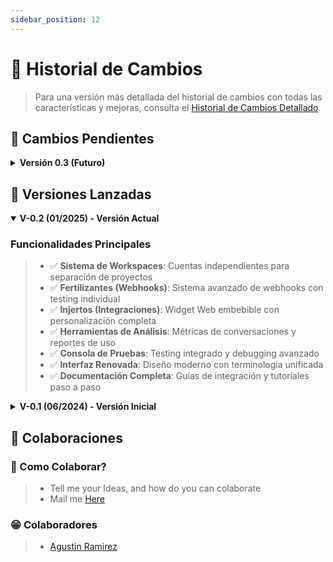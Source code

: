 ```yaml
---
sidebar_position: 12
---
```


# 📜 Historial de Cambios

> Para una versión más detallada del historial de cambios con todas las características y mejoras, consulta el [Historial de Cambios Detallado](/docs/Misc/HistorialDetallado).


## 📌 Cambios Pendientes

<details>
<summary><strong>Versión 0.3 (Futuro)</strong></summary>

> - ⌛ **Automatización Avanzada con IA**
> - ⌛ **Integración con Modelos Generativos**
> - ⌛ **Técnicas Avanzadas de NLP para Trackeo**: Seguimiento y análisis mejorado de conversaciones
> - ⌛ **Injertos Adicionales**: WhatsApp, Telegram, Telefonía, SMS, Email, Facebook

</details>

## 🎉 Versiones Lanzadas

<details open>
<summary><strong>V-0.2 (01/2025) - Versión Actual</strong></summary>

### Funcionalidades Principales

> - ✅ **Sistema de Workspaces**: Cuentas independientes para separación de proyectos
> - ✅ **Fertilizantes (Webhooks)**: Sistema avanzado de webhooks con testing individual
> - ✅ **Injertos (Integraciones)**: Widget Web embebible con personalización completa
> - ✅ **Herramientas de Análisis**: Métricas de conversaciones y reportes de uso
> - ✅ **Consola de Pruebas**: Testing integrado y debugging avanzado
> - ✅ **Interfaz Renovada**: Diseño moderno con terminología unificada
> - ✅ **Documentación Completa**: Guías de integración y tutoriales paso a paso

</details>

<details>
<summary><strong>V-0.1 (06/2024) - Versión Inicial</strong></summary>

### Funcionalidades Principales

> - ✅ **Gestión de Árboles**
> - ✅ **Gestión de Ramas (Intenciones)**
> - ✅ **Gestión de Hojas (Entidades)**
> - ✅ **Gestión de Contextos**
> - ✅ **Gestión de Eventos**
> - ✅ **Herramientas Básicas de Prueba**
> - ✅ **Interfaz de Usuario (React/TypeScript)**
> - ✅ **Backend y API (FastAPI/Python)**

### Características Técnicas

> - ✅ **Arquitectura**: Separación frontend/backend, modelo de datos estructurado
> - ✅ **Seguridad**: Autenticación básica, protección de API, validación de datos
> - ✅ **Rendimiento**: Respuestas rápidas, caché, procesamiento eficiente

</details>


## **🙌 Colaboraciones**

### 🎁 Como Colaborar?

> - Tell me your Ideas, and how do you can colaborate
> - Mail me [Here](mailto:contasti.mizar@gmail.com)

### 😁 Colaboradores

> - [Agustin Ramirez](https://github.com/mxagustinl)
